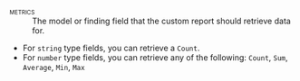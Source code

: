 [metrics]{.smallcaps}
: The model or finding field that the custom report should retrieve data for. 

- For `string` type fields, you can retrieve a `Count`.
- For `number` type fields, you can retrieve any of the following: `Count`, `Sum`, `Average`, `Min`, `Max`